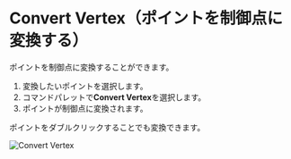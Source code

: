 
# Convert Vertex（ポイントを制御点に変換する）

<Reference shortcut="" command="Convert Vertex" button="" />

ポイントを制御点に変換することができます。

1. 変換したいポイントを選択します。
2. コマンドパレットで**Convert Vertex**を選択します。
3. ポイントが制御点に変換されます。

<Callout type="info" emoji="ℹ️">
  ポイントをダブルクリックすることでも変換できます。
</Callout>

![Convert Vertex](/img/convert-vertex.gif)
